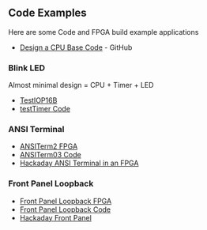 == Code Examples ==

Here are some Code and FPGA build example applications

* [https://github.com/douggilliland/Design_A_CPU Design a CPU Base Code] - GitHub

=== Blink LED ===

Almost minimal design = CPU + Timer + LED

* [https://github.com/douggilliland/IOP16/tree/main/Higher_Level_Examples/TestIOP16B TestIOP16B]
* [https://github.com/douggilliland/IOP16/blob/main/IOP16_Code/testTimer/testTimer.csv testTimer Code]

=== ANSI Terminal ===

* [https://github.com/douggilliland/IOP16/tree/main/Higher_Level_Examples/ANSITerm2 ANSITerm2 FPGA]
* [https://github.com/douggilliland/Design_A_CPU/tree/main/CPU_Code/Application_Code/ANSITerm03 ANSITerm03 Code]
* [https://hackaday.io/project/180415-ansi-terminal-in-an-fpga Hackaday ANSI Terminal in an FPGA]

=== Front Panel Loopback ===

* [https://github.com/douggilliland/IOP16/tree/main/Higher_Level_Examples/Front%20Panel%20Examples/FrontPanel01_Test_LoopBack Front Panel Loopback FPGA]
* [https://github.com/douggilliland/Design_A_CPU/tree/main/CPU_Code/Application_Code/FP01_LOOP4 Front Panel Loopback Code]
* [https://hackaday.io/project/180199-8-bit-computer-front-panel Hackaday Front Panel]

